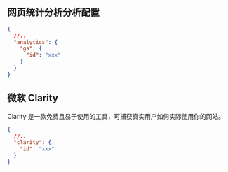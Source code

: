 
<Meta title="全局配置/通用/行为分析" id="analytics-config" />

## 网页统计分析分析配置

```json
{
  //..
  "analytics": {
    "ga": {
      "id": "xxx"
    }
  }
}
```

## 微软 Clarity

Clarity 是一款免费且易于使用的工具，可捕获真实用户如何实际使用你的网站。

```json
{
  //..
  "clarity": {
    "id": "xxx"
  }
}
```

